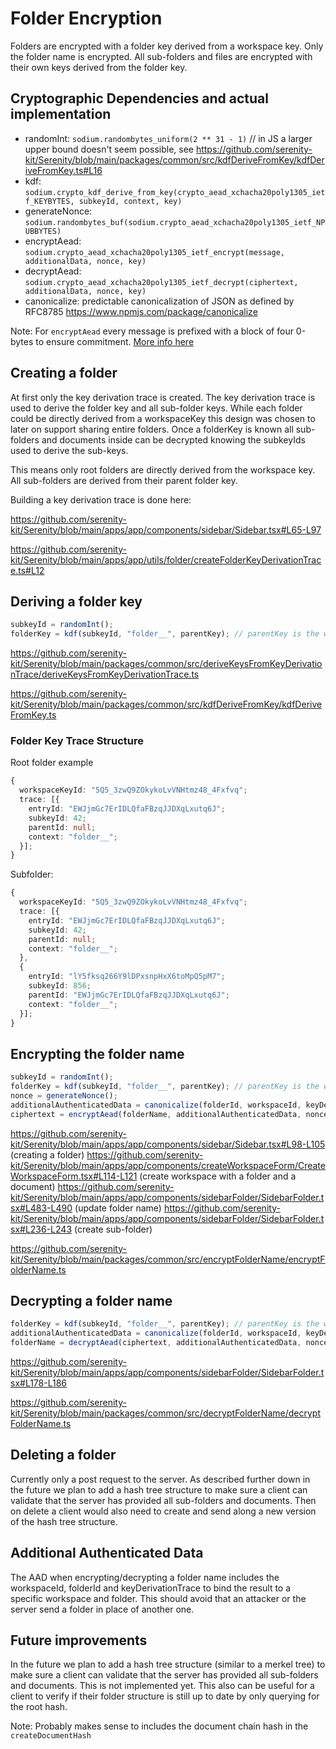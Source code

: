 # Folder Encryption

Folders are encrypted with a folder key derived from a workspace key. Only the folder name is encrypted. All sub-folders and files are encrypted with their own keys derived from the folder key.

## Cryptographic Dependencies and actual implementation

- randomInt: `sodium.randombytes_uniform(2 ** 31 - 1)` // in JS a larger upper bound doesn't seem possible, see https://github.com/serenity-kit/Serenity/blob/main/packages/common/src/kdfDeriveFromKey/kdfDeriveFromKey.ts#L16
- kdf: `sodium.crypto_kdf_derive_from_key(crypto_aead_xchacha20poly1305_ietf_KEYBYTES, subkeyId, context, key)`
- generateNonce: `sodium.randombytes_buf(sodium.crypto_aead_xchacha20poly1305_ietf_NPUBBYTES)`
- encryptAead: `sodium.crypto_aead_xchacha20poly1305_ietf_encrypt(message, additionalData, nonce, key)`
- decryptAead: `sodium.crypto_aead_xchacha20poly1305_ietf_decrypt(ciphertext, additionalData, nonce, key)`
- canonicalize: predictable canonicalization of JSON as defined by RFC8785 https://www.npmjs.com/package/canonicalize

Note: For `encryptAead` every message is prefixed with a block of four 0-bytes to ensure commitment. [More info here](https://github.com/serenity-kit/secsync/blob/main/packages/secsync/src/crypto/encryptAead.ts#L16-L20)

## Creating a folder

At first only the key derivation trace is created. The key derivation trace is used to derive the folder key and all sub-folder keys. While each folder could be directly derived from a workspaceKey this design was chosen to later on support sharing entire folders. Once a folderKey is known all sub-folders and documents inside can be decrypted knowing the subkeyIds used to derive the sub-keys.

This means only root folders are directly derived from the workspace key. All sub-folders are derived from their parent folder key.

Building a key derivation trace is done here:

https://github.com/serenity-kit/Serenity/blob/main/apps/app/components/sidebar/Sidebar.tsx#L65-L97

https://github.com/serenity-kit/Serenity/blob/main/apps/app/utils/folder/createFolderKeyDerivationTrace.ts#L12

## Deriving a folder key

```ts
subkeyId = randomInt();
folderKey = kdf(subkeyId, "folder__", parentKey); // parentKey is the workspaceKey for root folders or the parent folder key for sub-folders
```

https://github.com/serenity-kit/Serenity/blob/main/packages/common/src/deriveKeysFromKeyDerivationTrace/deriveKeysFromKeyDerivationTrace.ts

https://github.com/serenity-kit/Serenity/blob/main/packages/common/src/kdfDeriveFromKey/kdfDeriveFromKey.ts

### Folder Key Trace Structure

Root folder example

```ts
{
  workspaceKeyId: "5Q5_3zwQ9ZOkykoLvVNHtmz48_4Fxfvq";
  trace: [{
    entryId: "EWJjmGc7ErIDLQfaFBzqJJDXqLxutq6J";
    subkeyId: 42;
    parentId: null;
    context: "folder__";
  }];
}
```

Subfolder:

```ts
{
  workspaceKeyId: "5Q5_3zwQ9ZOkykoLvVNHtmz48_4Fxfvq";
  trace: [{
    entryId: "EWJjmGc7ErIDLQfaFBzqJJDXqLxutq6J";
    subkeyId: 42;
    parentId: null;
    context: "folder__";
  },
  {
    entryId: "lY5fksq266Y9lDPxsnpHxX6toMpQ5pM7";
    subkeyId: 856;
    parentId: "EWJjmGc7ErIDLQfaFBzqJJDXqLxutq6J";
    context: "folder__";
  }];
}
```

## Encrypting the folder name

```ts
subkeyId = randomInt();
folderKey = kdf(subkeyId, "folder__", parentKey); // parentKey is the workspaceKey for root folders or the parent folder key for sub-folders
nonce = generateNonce(); 
additionalAuthenticatedData = canonicalize(folderId, workspaceId, keyDerivationTrace);
ciphertext = encryptAead(folderName, additionalAuthenticatedData, nonce, folderKey);
```

https://github.com/serenity-kit/Serenity/blob/main/apps/app/components/sidebar/Sidebar.tsx#L98-L105 (creating a folder)
https://github.com/serenity-kit/Serenity/blob/main/apps/app/components/createWorkspaceForm/CreateWorkspaceForm.tsx#L114-L121 (create workspace with a folder and a document)
https://github.com/serenity-kit/Serenity/blob/main/apps/app/components/sidebarFolder/SidebarFolder.tsx#L483-L490 (update folder name)
https://github.com/serenity-kit/Serenity/blob/main/apps/app/components/sidebarFolder/SidebarFolder.tsx#L236-L243 (create sub-folder)

https://github.com/serenity-kit/Serenity/blob/main/packages/common/src/encryptFolderName/encryptFolderName.ts

## Decrypting a folder name

```ts
folderKey = kdf(subkeyId, "folder__", parentKey); // parentKey is the workspaceKey for root folders or the parent folder key for
additionalAuthenticatedData = canonicalize(folderId, workspaceId, keyDerivationTrace);
folderName = decryptAead(ciphertext, additionalAuthenticatedData, nonce, folderKey);
```

https://github.com/serenity-kit/Serenity/blob/main/apps/app/components/sidebarFolder/SidebarFolder.tsx#L178-L186

https://github.com/serenity-kit/Serenity/blob/main/packages/common/src/decryptFolderName/decryptFolderName.ts

## Deleting a folder

Currently only a post request to the server. As described further down in the future we plan to add a hash tree structure to make sure a client can validate that the server has provided all sub-folders and documents. Then on delete a client would also need to create and send along a new version of the hash tree structure.

## Additional Authenticated Data

The AAD when encrypting/decrypting a folder name includes the workspaceId, folderId and keyDerivationTrace to bind the result to a specific workspace and folder. This should avoid that an attacker or the server send a folder in place of another one.

## Future improvements

In the future we plan to add a hash tree structure (similar to a merkel tree) to make sure a client can validate that the server has provided all sub-folders and documents. This is not implemented yet. This also can be useful for a client to verify if their folder structure is still up to date by only querying for the root hash.

Note: Probably makes sense to includes the document chain hash in the `createDocumentHash`
